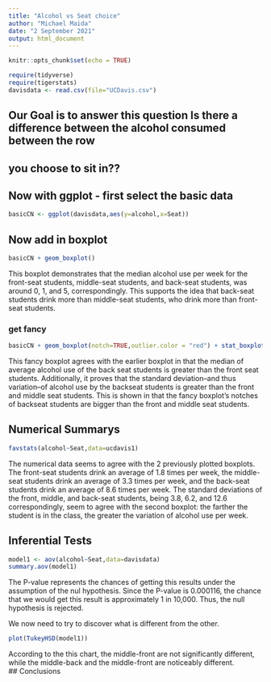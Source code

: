 ```yaml
---
title: "Alcohol vs Seat choice"
author: "Michael Maida"
date: "2 September 2021"
output: html_document
---
```


```r
knitr::opts_chunk$set(echo = TRUE)
```

```r
require(tidyverse)
require(tigerstats)
davisdata <- read.csv(file="UCDavis.csv")
```
## Our Goal is to answer this question Is there a difference between the alcohol consumed between the row
## you choose to sit in??

## Now with ggplot - first select the basic data

```r
basicCN <- ggplot(davisdata,aes(y=alcohol,x=Seat))
```
## Now add in boxplot

```r
basicCN + geom_boxplot()
```
  
This boxplot demonstrates that the median alcohol use per week for the front-seat students, middle-seat students, and back-seat students, was around 0, 1, and 5, correspondingly. This supports the idea that back-seat students drink more than middle-seat students, who drink more than front-seat students.
  
### get fancy  

```r
basicCN + geom_boxplot(notch=TRUE,outlier.color = "red") + stat_boxplot(geom ='errorbar') + labs(title="Fancy notch boxplot \n with 2 lines")
```

This fancy boxplot agrees with the earlier boxplot in that the median of average alcohol use of the back seat students is greater than the front seat students. Additionally, it proves that the standard deviation--and thus variation--of alcohol use by the backseat students is greater than the front and middle seat students. This is shown in that the fancy boxplot's notches of backseat students are bigger than the front and middle seat students.

## Numerical Summarys 

```r
favstats(alcohol~Seat,data=ucdavis1)
```
  
The numerical data seems to agree with the 2 previously plotted boxplots. The front-seat students drink an average of 1.8 times per week, the middle-seat students drink an average of 3.3 times per week, and the back-seat students drink an average of 8.6 times per week. The standard deviations of the front, middle, and back-seat students, being 3.8, 6.2, and 12.6 correspondingly, seem to agree with the second boxplot: the farther the student is in the class, the greater the variation of alcohol use per week.  
  
## Inferential Tests

```r
model1 <- aov(alcohol~Seat,data=davisdata)
summary.aov(model1)
```
  
The P-value represents the chances of getting this results under the assumption of the nul hypothesis. Since the P-value is 0.000116, the chance that we would get this result is approximately 1 in 10,000. Thus, the null hypothesis is rejected.  
  
We now need to try to discover what is different from the other. 
```r
plot(TukeyHSD(model1))
```

According to the this chart, the middle-front are not significantly different, while the middle-back and the middle-front are noticeably different.  
## Conclusions


